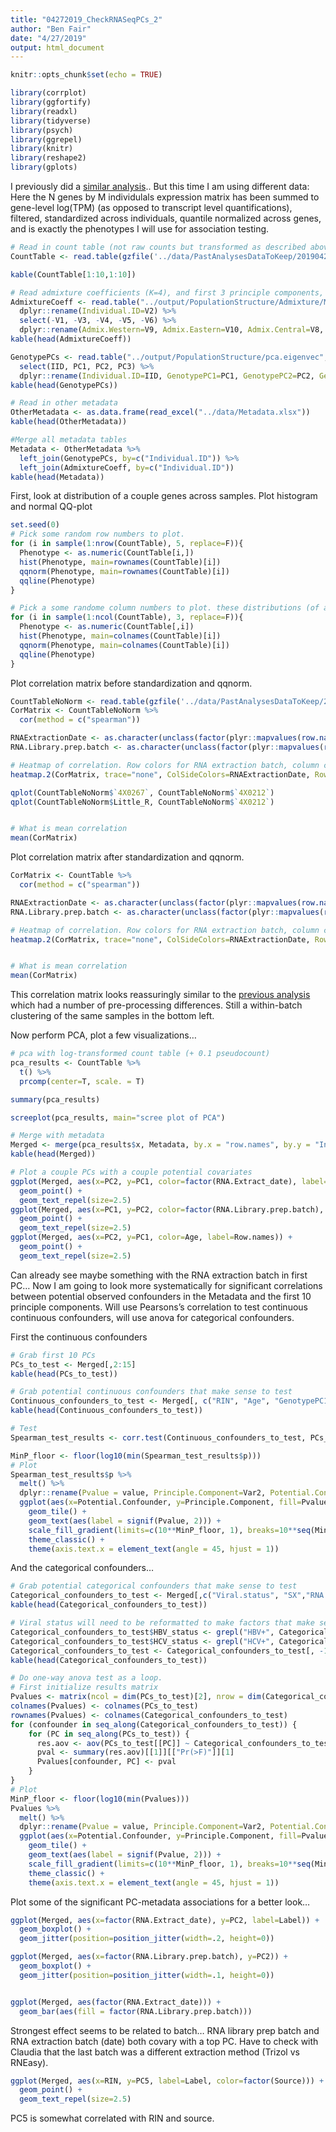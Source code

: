 ```yaml
---
title: "04272019_CheckRNASeqPCs_2"
author: "Ben Fair"
date: "4/27/2019"
output: html_document
---
```


```r
knitr::opts_chunk$set(echo = TRUE)
```


```r
library(corrplot)
library(ggfortify)
library(readxl)
library(tidyverse)
library(psych)
library(ggrepel)
library(knitr)
library(reshape2)
library(gplots)
```

I previously did a [similar analysis]().. But this time I am using different data: Here the N genes by M individulals expression matrix has been summed to gene-level log(TPM) (as opposed to transcript level quantifications), filtered, standardized across individuals, quantile normalized across genes, and is exactly the phenotypes I will use for association testing.

```r
# Read in count table (not raw counts but transformed as described above)
CountTable <- read.table(gzfile('../data/PastAnalysesDataToKeep/20190428_log10TPM.StandardizedAndNormalized.txt.gz'), header=T, check.names=FALSE, row.names = 1)

kable(CountTable[1:10,1:10])

# Read admixture coefficients (K=4), and first 3 principle components, since some form of population substructure will likely be included in the expression modeling as a covariate.
AdmixtureCoeff <- read.table("../output/PopulationStructure/Admixture/MergedForAdmixture.4.Q.labelled") %>% 
  dplyr::rename(Individual.ID=V2) %>%
  select(-V1, -V3, -V4, -V5, -V6) %>%
  dplyr::rename(Admix.Western=V9, Admix.Eastern=V10, Admix.Central=V8, Admix.NigeriaCameroon=V7) #Renaming the admixture clusters after looking at plots with known subspecies
kable(head(AdmixtureCoeff))

GenotypePCs <- read.table("../output/PopulationStructure/pca.eigenvec", header=T) %>%
  select(IID, PC1, PC2, PC3) %>%
  dplyr::rename(Individual.ID=IID, GenotypePC1=PC1, GenotypePC2=PC2, GenotypePC3=PC3)
kable(head(GenotypePCs))

# Read in other metadata
OtherMetadata <- as.data.frame(read_excel("../data/Metadata.xlsx"))
kable(head(OtherMetadata))

#Merge all metadata tables
Metadata <- OtherMetadata %>%
  left_join(GenotypePCs, by=c("Individual.ID")) %>%
  left_join(AdmixtureCoeff, by=c("Individual.ID"))
kable(head(Metadata))
```


First, look at distribution of a couple genes across samples. Plot histogram and normal QQ-plot

```r
set.seed(0)
# Pick some random row numbers to plot.
for (i in sample(1:nrow(CountTable), 5, replace=F)){
  Phenotype <- as.numeric(CountTable[i,])
  hist(Phenotype, main=rownames(CountTable)[i])
  qqnorm(Phenotype, main=rownames(CountTable)[i])
  qqline(Phenotype)
}

# Pick a some randome column numbers to plot. these distributions (of all expressed genes in an individual) should be normal since they are quantile normalized.
for (i in sample(1:ncol(CountTable), 3, replace=F)){
  Phenotype <- as.numeric(CountTable[,i])
  hist(Phenotype, main=colnames(CountTable)[i])
  qqnorm(Phenotype, main=colnames(CountTable)[i])
  qqline(Phenotype)
}
```

Plot correlation matrix before standardization and qqnorm.
```r
CountTableNoNorm <- read.table(gzfile('../data/PastAnalysesDataToKeep/20190428_log10TPM.txt.gz'), header=T, check.names=FALSE, row.names = 1)
CorMatrix <- CountTableNoNorm %>%
  cor(method = c("spearman"))

RNAExtractionDate <- as.character(unclass(factor(plyr::mapvalues(row.names(CorMatrix), from=Metadata$Individual.ID, to=Metadata$RNA.Extract_date))))
RNA.Library.prep.batch <- as.character(unclass(factor(plyr::mapvalues(row.names(CorMatrix), from=Metadata$Individual.ID, to=Metadata$RNA.Library.prep.batch))))

# Heatmap of correlation. Row colors for RNA extraction batch, column colors for RNA library prep batch
heatmap.2(CorMatrix, trace="none", ColSideColors=RNAExtractionDate, RowSideColors = RNA.Library.prep.batch)

qplot(CountTableNoNorm$`4X0267`, CountTableNoNorm$`4X0212`)
qplot(CountTableNoNorm$Little_R, CountTableNoNorm$`4X0212`)


# What is mean correlation
mean(CorMatrix)
```


Plot correlation matrix after standardization and qqnorm.

```r
CorMatrix <- CountTable %>%
  cor(method = c("spearman"))

RNAExtractionDate <- as.character(unclass(factor(plyr::mapvalues(row.names(CorMatrix), from=Metadata$Individual.ID, to=Metadata$RNA.Extract_date))))
RNA.Library.prep.batch <- as.character(unclass(factor(plyr::mapvalues(row.names(CorMatrix), from=Metadata$Individual.ID, to=Metadata$RNA.Library.prep.batch))))

# Heatmap of correlation. Row colors for RNA extraction batch, column colors for RNA library prep batch
heatmap.2(CorMatrix, trace="none", ColSideColors=RNAExtractionDate, RowSideColors = RNA.Library.prep.batch)


# What is mean correlation
mean(CorMatrix)

```
This correlation matrix looks reassuringly similar to the [previous analysis]() which had a number of pre-processing differences. Still a within-batch clustering of the same samples in the bottom left.


Now perform PCA, plot a few visualizations...
```r
# pca with log-transformed count table (+ 0.1 pseudocount)
pca_results <- CountTable %>%
  t() %>%
  prcomp(center=T, scale. = T)

summary(pca_results)

screeplot(pca_results, main="scree plot of PCA")

# Merge with metadata
Merged <- merge(pca_results$x, Metadata, by.x = "row.names", by.y = "Individual.ID", all=TRUE)
kable(head(Merged))

# Plot a couple PCs with a couple potential covariates
ggplot(Merged, aes(x=PC2, y=PC1, color=factor(RNA.Extract_date), label=Row.names)) + 
  geom_point() +
  geom_text_repel(size=2.5)
ggplot(Merged, aes(x=PC1, y=PC2, color=factor(RNA.Library.prep.batch), label=Row.names)) + 
  geom_point() +
  geom_text_repel(size=2.5)
ggplot(Merged, aes(x=PC2, y=PC1, color=Age, label=Row.names)) + 
  geom_point() +
  geom_text_repel(size=2.5)


```

Can already see maybe something with the RNA extraction batch in first PC... Now I am going to look more systematically for significant correlations between potential observed confounders in the Metadata and the first 10 principle components. Will use Pearsons's correlation to test continuous continuous confounders, will use anova for categorical confounders.


First the continuous confounders
```r

# Grab first 10 PCs
PCs_to_test <- Merged[,2:15]
kable(head(PCs_to_test))

# Grab potential continuous confounders that make sense to test
Continuous_confounders_to_test <- Merged[, c("RIN", "Age", "GenotypePC1", "GenotypePC2", "GenotypePC3", "Admix.Western", "Admix.Eastern", "Admix.Central", "Admix.NigeriaCameroon")]
kable(head(Continuous_confounders_to_test))

# Test
Spearman_test_results <- corr.test(Continuous_confounders_to_test, PCs_to_test, adjust="none", method="spearman")

MinP_floor <- floor(log10(min(Spearman_test_results$p)))
# Plot
Spearman_test_results$p %>%
  melt() %>%
  dplyr::rename(Pvalue = value, Principle.Component=Var2, Potential.Confounder=Var1) %>%
  ggplot(aes(x=Potential.Confounder, y=Principle.Component, fill=Pvalue)) + 
    geom_tile() +
    geom_text(aes(label = signif(Pvalue, 2))) +
    scale_fill_gradient(limits=c(10**MinP_floor, 1), breaks=10**seq(MinP_floor,0,1), trans = 'log', high="white", low="red" ) +
    theme_classic() +
    theme(axis.text.x = element_text(angle = 45, hjust = 1))
```

And the categorical confounders...
```r
# Grab potential categorical confounders that make sense to test
Categorical_confounders_to_test <- Merged[,c("Viral.status", "SX","RNA.Extract_date", "RNA.Library.prep.batch", "Source")]
kable(head(Categorical_confounders_to_test))

# Viral status will need to be reformatted to make factors that make sense for testing (example: HBV+, HBV- HCV+, HCV- are factors that make sense). Let's assume that NA means negative status.
Categorical_confounders_to_test$HBV_status <- grepl("HBV+", Categorical_confounders_to_test$Viral.status)
Categorical_confounders_to_test$HCV_status <- grepl("HCV+", Categorical_confounders_to_test$Viral.status)
Categorical_confounders_to_test <- Categorical_confounders_to_test[, -1 ]
kable(head(Categorical_confounders_to_test))

# Do one-way anova test as a loop.
# First initialize results matrix
Pvalues <- matrix(ncol = dim(PCs_to_test)[2], nrow = dim(Categorical_confounders_to_test)[2])
colnames(Pvalues) <- colnames(PCs_to_test)
rownames(Pvalues) <- colnames(Categorical_confounders_to_test)
for (confounder in seq_along(Categorical_confounders_to_test)) {
    for (PC in seq_along(PCs_to_test)) {
      res.aov <- aov(PCs_to_test[[PC]] ~ Categorical_confounders_to_test[[confounder]])
      pval <- summary(res.aov)[[1]][["Pr(>F)"]][1]
      Pvalues[confounder, PC] <- pval
    }
}
# Plot
MinP_floor <- floor(log10(min(Pvalues)))
Pvalues %>%
  melt() %>%
  dplyr::rename(Pvalue = value, Principle.Component=Var2, Potential.Confounder=Var1) %>%
  ggplot(aes(x=Potential.Confounder, y=Principle.Component, fill=Pvalue)) + 
    geom_tile() +
    geom_text(aes(label = signif(Pvalue, 2))) +
    scale_fill_gradient(limits=c(10**MinP_floor, 1), breaks=10**seq(MinP_floor,0,1), trans = 'log', high="white", low="red" ) +
    theme_classic() +
    theme(axis.text.x = element_text(angle = 45, hjust = 1))
```


Plot some of the significant PC-metadata associations for a better look...
```r
ggplot(Merged, aes(x=factor(RNA.Extract_date), y=PC2, label=Label)) + 
  geom_boxplot() +
  geom_jitter(position=position_jitter(width=.2, height=0))

ggplot(Merged, aes(x=factor(RNA.Library.prep.batch), y=PC2)) + 
  geom_boxplot() +
  geom_jitter(position=position_jitter(width=.1, height=0))


ggplot(Merged, aes(factor(RNA.Extract_date))) + 
  geom_bar(aes(fill = factor(RNA.Library.prep.batch)))
```
Strongest effect seems to be related to batch... RNA library prep batch and RNA extraction batch (date) both covary with a top PC. Have to check with Claudia that the last batch was a different extraction method (Trizol vs RNEasy).

```r

ggplot(Merged, aes(x=RIN, y=PC5, label=Label, color=factor(Source))) +
  geom_point() +
  geom_text_repel(size=2.5)
```

PC5 is somewhat correlated with RIN and source.

